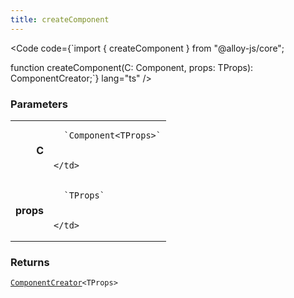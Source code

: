 ```yaml
---
title: createComponent
---
```







<Code code={`import { createComponent } from "@alloy-js/core";

function createComponent<TProps extends Props = Props>(C: Component<TProps>, props: TProps): ComponentCreator<TProps>;`} lang="ts" />

### Parameters

<table>
  <tr>
    <td style="text-align: right;font-weight: bold;">C</td>
    <td>
    
      `Component<TProps>`
      
      
    </td>
  </tr>
  <tr>
    <td style="text-align: right;font-weight: bold;">props</td>
    <td>
    
      `TProps`
      
      
    </td>
  </tr>
</table>



### Returns

<code><a href="/reference/core/types/componentcreator/">ComponentCreator</a>&lt;TProps></code>








